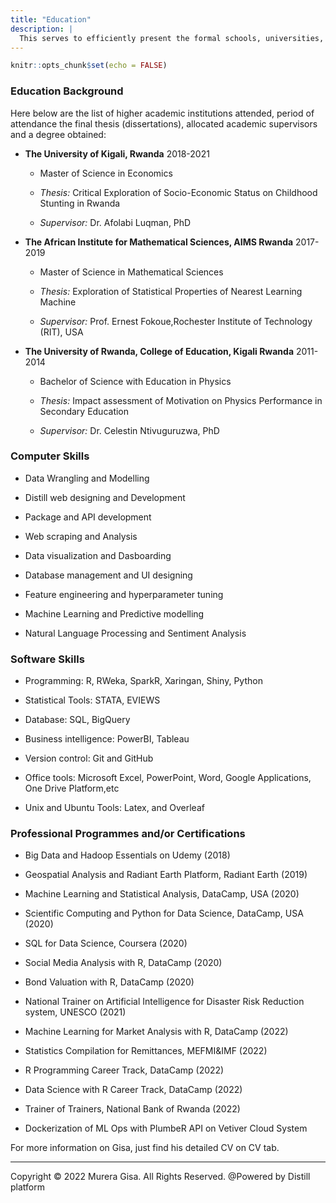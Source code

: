 ```yaml
---
title: "Education"
description: |
  This serves to efficiently present the formal schools, universities, colleges and institutions attended. And also the certificates of completion held from informal education and skills possesed.
---
```


```r
knitr::opts_chunk$set(echo = FALSE)
```


### Education Background

Here below are the list of higher academic institutions attended, period of attendance the final thesis (dissertations), allocated academic supervisors and a degree obtained:

* __The University of Kigali, Rwanda__ 2018-2021

  * Master of Science in Economics
  
  * _Thesis:_ Critical Exploration of Socio-Economic Status on Childhood Stunting in Rwanda
  
  * _Supervisor:_ Dr. Afolabi Luqman, PhD
  
* __The African Institute for Mathematical Sciences, AIMS Rwanda__ 2017-2019

  * Master of Science in Mathematical Sciences
  
  * _Thesis:_ Exploration of Statistical Properties of Nearest Learning Machine
  
  * _Supervisor:_  Prof. Ernest Fokoue,Rochester Institute of Technology (RIT), USA

* __The University of Rwanda, College of Education, Kigali Rwanda__ 2011-2014

  * Bachelor of Science with Education in Physics
  
  * _Thesis:_ Impact assessment of Motivation on Physics Performance in Secondary Education
  
  * _Supervisor:_ Dr. Celestin Ntivuguruzwa, PhD
  
  
### Computer Skills


* Data Wrangling and Modelling

* Distill web designing and Development

* Package and API development

* Web scraping and Analysis 

* Data visualization and Dasboarding

* Database management and UI designing

* Feature engineering and hyperparameter tuning

* Machine Learning and Predictive modelling

* Natural Language Processing and Sentiment Analysis

### Software Skills

* Programming: R, RWeka, SparkR, Xaringan, Shiny, Python

* Statistical Tools: STATA, EVIEWS

* Database: SQL, BigQuery

* Business intelligence: PowerBI, Tableau

* Version control: Git and GitHub

* Office tools: Microsoft Excel, PowerPoint, Word, Google Applications, One Drive Platform,etc

* Unix and Ubuntu Tools: Latex, and Overleaf

### Professional Programmes and/or Certifications

* Big Data and Hadoop Essentials on Udemy (2018)

* Geospatial Analysis and Radiant Earth Platform, Radiant Earth (2019)

* Machine Learning and Statistical Analysis, DataCamp, USA (2020)

* Scientific Computing and Python for Data Science, DataCamp, USA (2020)

* SQL for Data Science, Coursera  (2020)

* Social Media Analysis with R, DataCamp (2020)

* Bond Valuation with R, DataCamp (2020)

* National Trainer on Artificial Intelligence for Disaster Risk Reduction system, UNESCO (2021)

* Machine Learning for Market Analysis with R, DataCamp (2022)

* Statistics Compilation for Remittances, MEFMI&IMF (2022)

* R Programming Career Track, DataCamp (2022)

* Data Science with R Career Track, DataCamp (2022)

* Trainer of Trainers, National Bank of Rwanda (2022)

* Dockerization of ML Ops with PlumbeR API on Vetiver Cloud System

For more information on Gisa, just find his detailed CV on CV tab.


-----------------------------------------------------------------------------

Copyright © 2022 Murera Gisa. All Rights Reserved. @Powered by Distill platform